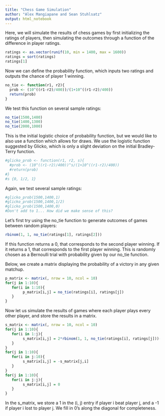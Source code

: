 ```yaml
---
title: "Chess Game Simulation"
author: "Alex Mangiapane and Sean Stuhlsatz"
output: html_notebook
---
```



Here, we will simulate the results of chess games by first initializing the ratings of players, then simulating the outcomes through a function of the difference in player ratings.

```r
ratings <- as.vector(runif(10, min = 1400, max = 1600))
ratings = sort(ratings)
ratings[1]
```

Now we can define the probability function, which inputs two ratings and outputs the chance of player 1 winning.

```r
no_tie <- function(r1, r2){
  prob <- (10^((r1-r2)/400))/(1+10^((r1-r2)/400))
  return(prob)
}
```

We test this function on several sample ratings:
```r
no_tie(1500,1400)
no_tie(1400,1300)
no_tie(2000,1000)
```

This is the initial logistic choice of probability function, but we would like to also use a function which allows for draws. We use the logistic function suggested by Glicko, which is only a slight deviation on the initial Bradley-Terry function. 
```r
#glicko_prob <- function(r1, r2, s){
  #prob <- (10^((r1-r2)/400))^s/(1+10^((r1-r2)/400))
  #return(prob)
#}
#s {0, 1/2, 1}
```

Again, we test several sample ratings:

```r
#glicko_prob(1500,1400,1)
#glicko_prob(1500,1400,1/2)
#glicko_prob(1500,1400,0)
#Don't add to 1... How did we make sense of this?
```

Let's first try using the no_tie function to generate outcomes of games between random players: 

```r
rbinom(1, 1, no_tie(ratings[1], ratings[2]))
```

If this function returns a 0, that corresponds to the second player winning. If it returns a 1, that corresponds to the first player winning. This is randomly chosen as a Bernoulli trial with probability given by our no_tie function. 

Below, we create a matrix displaying the probability of a victory in any given matchup.

```r
p_matrix <- matrix(, nrow = 10, ncol = 10)
for(j in 1:10){
   for(i in 1:10){
        p_matrix[i,j] = no_tie(ratings[i], ratings[j])
   }
}

```

Now let us simulate the results of games where each player plays every other player, and store the results in a matrix.

```r
s_matrix <- matrix(, nrow = 10, ncol = 10)
for(j in 1:10){
   for(i in 1:j){
        s_matrix[i,j] = 2*rbinom(1, 1, no_tie(ratings[i], ratings[j]))-1
   }
}
for(j in 1:10){
   for(i in j:10){
        s_matrix[i,j] = -s_matrix[j,i]
   }
}
for(j in 1:10){
   for(i in j:j){
        s_matrix[i,j] = 0
   }
}
```

In the s_matrix, we store a 1 in the (i, j) entry if player i beat player j, and a -1 if player i lost to player j. We fill in 0's along the diagonal for completeness. 